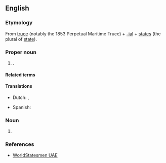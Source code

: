 ==English==

===Etymology===
From [[truce]] (notably the 1853 Perpetual Maritime Truce) + [[-ial]] + [[states]] (the plural of [[state]]).

===Proper noun===
{{en-proper noun|head=[[trucial|Trucial]] [[state|States]]}}

# {{lb|en|historical}} {{former name of|en|Trucial Oman}} {{place|en|A collection of <<former protectorates>> (since the 1820 General Maritime Treaty) of the <<c/United Kingdom>>, comprising most of the small Arab coastal states (then [[sheikhdom]]s) located along the [[Persian Gulf]]. The precursor of the [[United Arab Emirates]] (UAE)}}.

====Related terms====
{{col3|en|
|Trucial Coast
|Trucial
|Trucial Oman
|[[Trucial State]] (n.)
}}

====Translations====
{{trans-top|Trucial Oman}}
* Dutch: {{t|nl|Verdragsstaten}}, {{t|nl|Verdragskust}}
{{trans-mid}}
* Spanish: {{t|es|Estados de la Tregua}}
{{trans-bottom}}

===Noun===
{{head|en|noun}}

# {{plural of|en|Trucial State}}

===References===
* [http://www.worldstatesmen.org/United_Arab_Emirates.html WorldStatesmen UAE]
{{C|en|Historical polities|Oman|Dependencies}}
